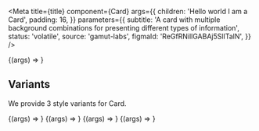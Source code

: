 
<Meta
  title={title}
  component={Card}
  args={{
    children: 'Hello world I am a Card',
    padding: 16,
  }}
  parameters={{
    subtitle:
      'A card with multiple background combinations for presenting different types of information',
    status: 'volatile',
    source: 'gamut-labs',
    figmaId: 'ReGfRNillGABAj5SlITalN',
  }}
/>

<Canvas>
  <Story name="Card">{(args) => <Card {...args} />}</Story>
</Canvas>

<PropsTable story="Card" />

## Variants

We provide 3 style variants for Card.

<Canvas>
  <Story name="White" args={{ variant: 'white' }}>
    {(args) => <Card {...args} />}
  </Story>
  <Story name="Yellow" args={{ variant: 'yellow' }}>
    {(args) => <Card {...args} />}
  </Story>
  <Story name="Navy" args={{ variant: 'navy' }}>
    {(args) => <Card {...args} />}
  </Story>
  <Story name="Hyper" args={{ variant: 'hyper' }}>
    {(args) => <Card {...args} />}
  </Story>
</Canvas>

